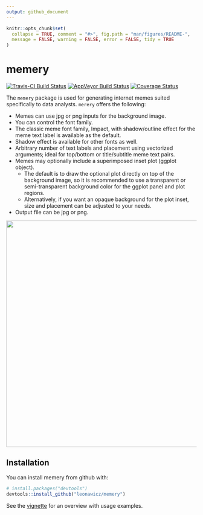```yaml
---
output: github_document
---
```


<!-- README.md is generated from README.Rmd. Please edit that file -->

```r
knitr::opts_chunk$set(
  collapse = TRUE, comment = "#>", fig.path = "man/figures/README-",
  message = FALSE, warning = FALSE, error = FALSE, tidy = TRUE
)
```

# memery

[![Travis-CI Build Status](https://travis-ci.org/leonawicz/memery.svg?branch=master)](https://travis-ci.org/leonawicz/memery)
[![AppVeyor Build Status](https://ci.appveyor.com/api/projects/status/github/leonawicz/memery?branch=master&svg=true)](https://ci.appveyor.com/project/leonawicz/memery)
[![Coverage Status](https://img.shields.io/codecov/c/github/leonawicz/memery/master.svg)](https://codecov.io/github/leonawicz/memery?branch=master)

The `memery` package is used for generating internet memes suited specifically to data analysts. `merery` offers the following:

* Memes can use jpg or png inputs for the background image.
* You can control the font family.
* The classic meme font family, Impact, with shadow/outline effect for the meme text label is available as the default.
* Shadow effect is available for other fonts as well.
* Arbitrary number of text labels and placement using vectorized arguments; ideal for top/bottom or title/subtitle meme text pairs.
* Memes may optionally include a superimposed inset plot (ggplot object).
    * The default is to draw the optional plot directly on top of the background image, so it is recommended to use a transparent or semi-transparent background color for the ggplot panel and plot regions.
    * Alternatively, if you want an opaque background for the plot inset, size and placement can be adjusted to your needs.
* Output file can be jpg or png.

<p style="text-align:center;"><img src="articles/meme4c.jpg" width="600px"></p>

## Installation

You can install memery from github with:

```r
# install.packages("devtools")
devtools::install_github("leonawicz/memery")
```

See the [vignette](https://leonawicz.github.io/memery/articles/memery.html) for an overview with usage examples.
